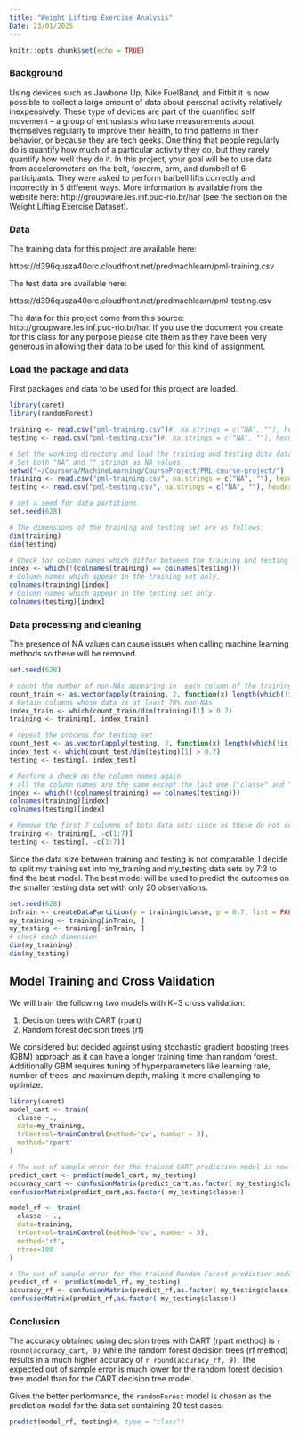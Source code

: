 ```yaml
---
title: "Weight Lifting Exercise Analysis"
Date: 23/01/2025
---
```


```r
knitr::opts_chunk$set(echo = TRUE)
```

### Background

Using devices such as Jawbone Up, Nike FuelBand, and Fitbit it is now possible to collect a large amount of data about personal activity relatively inexpensively. These type of devices are part of the quantified self movement – a group of enthusiasts who take measurements about themselves regularly to improve their health, to find patterns in their behavior, or because they are tech geeks. One thing that people regularly do is quantify how much of a particular activity they do, but they rarely quantify how well they do it. In this project, your goal will be to use data from accelerometers on the belt, forearm, arm, and dumbell of 6 participants. They were asked to perform barbell lifts correctly and incorrectly in 5 different ways. More information is available from the website here: http://groupware.les.inf.puc-rio.br/har (see the section on the Weight Lifting Exercise Dataset).

### Data

The training data for this project are available here:

https://d396qusza40orc.cloudfront.net/predmachlearn/pml-training.csv

The test data are available here:

https://d396qusza40orc.cloudfront.net/predmachlearn/pml-testing.csv


The data for this project come from this source: http://groupware.les.inf.puc-rio.br/har. If you use the document you create for this class for any purpose please cite them as they have been very generous in allowing their data to be used for this kind of assignment.

### Load the package and data

First packages and data to be used for this project are loaded.
```r
library(caret)
library(randomForest)

training <- read.csv("pml-training.csv")#, na.strings = c("NA", ""), header = TRUE)
testing <- read.csv("pml-testing.csv")#, na.strings = c("NA", ""), header = TRUE)

# Set the working directory and load the training and testing data data already saved in the directory
# Set both "NA" and "" strings as NA values.
setwd("~/Coursera/MachineLearning/CourseProject/PML-course-project/")
training <- read.csv("pml-training.csv", na.strings = c("NA", ""), header = TRUE)
testing <- read.csv("pml-testing.csv", na.strings = c("NA", ""), header = TRUE)

# set a seed for data partitions
set.seed(628)

# The dimensions of the training and testing set are as follows:
dim(training)
dim(testing)

# Check for column names which differ between the training and testing sets.
index <- which(!(colnames(training) == colnames(testing)))
# Column names which appear in the training set only.
colnames(training)[index]
# Column names which appear in the testing set only.
colnames(testing)[index]
```

### Data processing and cleaning

The presence of NA values can cause issues when calling machine learning methods so these will be removed.

```r
set.seed(628)

# count the number of non-NAs appearing in  each column of the training set 
count_train <- as.vector(apply(training, 2, function(x) length(which(!is.na(x)))))
# Retain columns whose data is at least 70% non-NAs
index_train <- which(count_train/dim(training)[1] > 0.7)
training <- training[, index_train]

# repeat the process for testing set
count_test <- as.vector(apply(testing, 2, function(x) length(which(!is.na(x)))))
index_test <- which(count_test/dim(testing)[1] > 0.7)
testing <- testing[, index_test]

# Perform a check on the column names again
# all the column names are the same except the last one ("classe" and "problem_id")
index <- which(!(colnames(training) == colnames(testing)))
colnames(training)[index]
colnames(testing)[index]

# Remove the first 7 columns of both data sets since as these do not contain measurement related data
training <- training[, -c(1:7)]
testing <- testing[, -c(1:7)]
```

Since the data size between training and testing is not comparable, I decide to split my training set into my_training and my_testing data sets by 7:3 to find the best model. The best model will be used to predict the outcomes on the smaller testing data set with only 20 observations.

```r
set.seed(628)
inTrain <- createDataPartition(y = training$classe, p = 0.7, list = FALSE)
my_training <- training[inTrain, ]
my_testing <- training[-inTrain, ]
# check each dimension
dim(my_training)
dim(my_testing)

```

## Model Training and Cross Validation

We will train the following two models with K=3 cross validation:

1. Decision trees with CART (rpart)
2. Random forest decision trees (rf)

We considered but decided against using stochastic gradient boosting trees (GBM) approach as it can have a longer training time than random forest.  Additionally GBM requires tuning of hyperparameters like learning rate, number of trees, and maximum depth, making it more challenging to optimize.   

```r
library(caret)
model_cart <- train(
  classe ~., 
  data=my_training,
  trControl=trainControl(method='cv', number = 3),
  method='rpart'
)

# The out of sample error for the trained CART prediction model is now checked:
predict_cart <- predict(model_cart, my_testing)
accuracy_cart <- confusionMatrix(predict_cart,as.factor( my_testing$classe))$overall[1]
confusionMatrix(predict_cart,as.factor( my_testing$classe))

model_rf <- train(
  classe ~ ., 
  data=training,
  trControl=trainControl(method='cv', number = 3),
  method='rf',
  ntree=100
)

# The out of sample error for the trained Random Forest prediction model is now checked:
predict_rf <- predict(model_rf, my_testing)
accuracy_rf <- confusionMatrix(predict_rf,as.factor( my_testing$classe))$overall[1]
confusionMatrix(predict_rf,as.factor( my_testing$classe))

```
### Conclusion

The accuracy obtained using decision trees with CART (rpart method) is `r round(accuracy_cart, 9)` while the random forest decision trees (rf method) results in a much higher accuracy of `r round(accuracy_rf, 9)`. The expected out of sample error is much lower for the random forest decision tree model than for the CART decision tree model.  

Given the better performance, the `randomForest` model is chosen as the prediction model for the data set containing 20 test cases:
```r
predict(model_rf, testing)#, type = "class")

```
